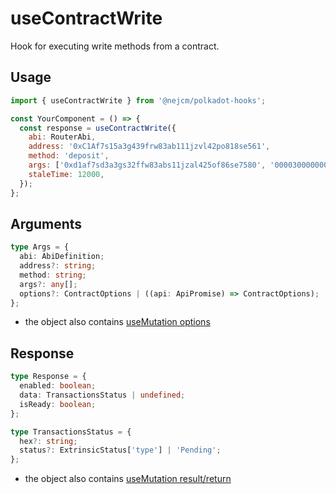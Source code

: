 
<Meta title="hooks/useContractWrite" />

# useContractWrite

Hook for executing write methods from a contract.

## Usage

```js
import { useContractWrite } from '@nejcm/polkadot-hooks';

const YourComponent = () => {
  const response = useContractWrite({
    abi: RouterAbi,
    address: '0xC1Af7s15a3g439frw83ab111jzvl42po818se561',
    method: 'deposit',
    args: ['0xd1af7sd3a3gs32ffw83abs11jzal425of86se7580', '000030000000000000'],
    staleTime: 12000,
  });
};
```

## Arguments

```ts
type Args = {
  abi: AbiDefinition;
  address?: string;
  method: string;
  args?: any[];
  options?: ContractOptions | ((api: ApiPromise) => ContractOptions);
};
```

- the object also contains
  [useMutation options](https://tanstack.com/query/v5/docs/react/reference/useMutation)

## Response

```ts
type Response = {
  enabled: boolean;
  data: TransactionsStatus | undefined;
  isReady: boolean;
};

type TransactionsStatus = {
  hex?: string;
  status?: ExtrinsicStatus['type'] | 'Pending';
};

```

- the object also contains [useMutation result/return](https://tanstack.com/query/v5/docs/react/reference/useMutation)
